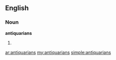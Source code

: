 ==English==

===Noun===
'''antiquarians'''

# {{plural of|[[antiquarian]]}}

[[ar:antiquarians]]
[[my:antiquarians]]
[[simple:antiquarians]]